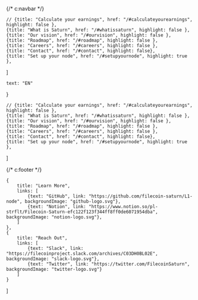 {/* c:navbar */}

    // {title: "Calculate your earnings", href: "/#calculateyourearnings", highlight: false },
    {title: "What is Saturn", href: "/#whatissaturn", highlight: false },
    {title: "Our vision", href: "/#ourvision", highlight: false },
    {title: "Roadmap", href: "/#roadmap", highlight: false },
    {title: "Careers", href: "/#careers", highlight: false },
    {title: "Contact", href: "/#contact", highlight: false},
    {title: "Set up your node", href: "/#setupyournode", highlight: true },
]

    text: "EN"
}

    // {title: "Calculate your earnings", href: "/#calculateyourearnings", highlight: false },
    {title: "What is Saturn", href: "/#whatissaturn", highlight: false },
    {title: "Our vision", href: "/#ourvision", highlight: false },
    {title: "Roadmap", href: "/#roadmap", highlight: false },
    {title: "Careers", href: "/#careers", highlight: false },
    {title: "Contact", href: "/#contact", highlight: false},
    {title: "Set up your node", href: "/#setupyournode", highlight: true },
]

{/* c:footer */}

    {
        title: "Learn More",
        links: [
            {text: "GitHub", link: "https://github.com/filecoin-saturn/L1-node", backgroundImage: "github-logo.svg"},
            {text: "Notion", link: "https://www.notion.so/pl-strflt/Filecoin-Saturn-efc122f123f344ff8ff0de6071954dba", backgroundImage: "notion-logo.svg"},
        ]
    },
    {
        title: "Reach Out",
        links: [
            {text: "Slack", link: "https://filecoinproject.slack.com/archives/C03DH0BL02E", backgroundImage: "slack-logo.svg"},
            {text: "Twitter", link: "https://twitter.com/FilecoinSaturn", backgroundImage: "twitter-logo.svg"}
        ]
    }
]

